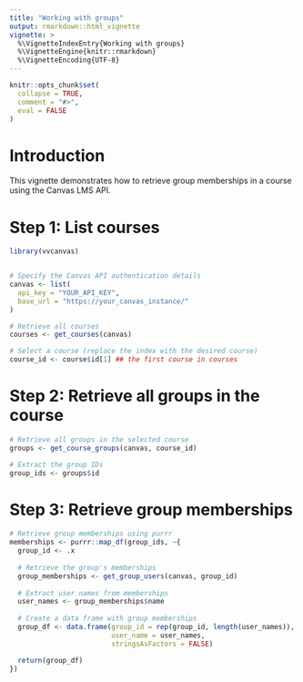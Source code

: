 ```yaml
---
title: "Working with groups"
output: rmarkdown::html_vignette
vignette: >
  %\VignetteIndexEntry{Working with groups}
  %\VignetteEngine{knitr::rmarkdown}
  %\VignetteEncoding{UTF-8}
---
```


```r
knitr::opts_chunk$set(
  collapse = TRUE,
  comment = "#>",
  eval = FALSE
)
```

# Introduction

This vignette demonstrates how to retrieve group memberships in a course using the Canvas LMS API.

# Step 1: List courses

```r
library(vvcanvas)


# Specify the Canvas API authentication details
canvas <- list(
  api_key = "YOUR_API_KEY",
  base_url = "https://your_canvas_instance/"
)

# Retrieve all courses
courses <- get_courses(canvas)

# Select a course (replace the index with the desired course)
course_id <- course$id[1] ## the first course in courses

```

# Step 2: Retrieve all groups in the course

```r
# Retrieve all groups in the selected course
groups <- get_course_groups(canvas, course_id)

# Extract the group IDs
group_ids <- groups$id

```


# Step 3: Retrieve group memberships 


```r

# Retrieve group memberships using purrr
memberships <- purrr::map_df(group_ids, ~{
  group_id <- .x
  
  # Retrieve the group's memberships
  group_memberships <- get_group_users(canvas, group_id)
  
  # Extract user names from memberships
  user_names <- group_memberships$name
  
  # Create a data frame with group memberships
  group_df <- data.frame(group_id = rep(group_id, length(user_names)),
                         user_name = user_names,
                         stringsAsFactors = FALSE)

  return(group_df)
})


```
